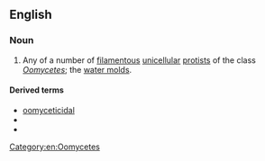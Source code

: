 ==English==

===Noun===
{{wikipedia}}
{{en-noun}}

# {{lb|en|biology}} Any of a number of [[filamentous]] [[unicellular]] [[protist]]s of the class ''[[Oomycetes]]''; the [[water mold]]s.

====Derived terms====
* [[oomyceticidal]]
* {{l|en|oomycetous}}
* {{l|en|oomycide}}

[[Category:en:Oomycetes]]